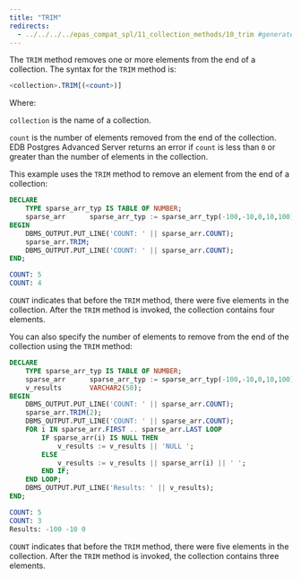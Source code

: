 ```yaml
---
title: "TRIM"
redirects:
  - ../../../../epas_compat_spl/11_collection_methods/10_trim #generated for docs/epas/reorg-role-use-case-mode
---
```


<div id="trim" class="registered_link"></div>

The `TRIM` method removes one or more elements from the end of a collection. The syntax for the `TRIM` method is:

```sql
<collection>.TRIM[(<count>)]
```

Where: 

`collection` is the name of a collection.

`count` is the number of elements removed from the end of the collection. EDB Postgres Advanced Server returns an error if `count` is less than `0` or greater than the number of elements in the collection.

This example uses the `TRIM` method to remove an element from the end of a collection:

```sql
DECLARE
    TYPE sparse_arr_typ IS TABLE OF NUMBER;
    sparse_arr      sparse_arr_typ := sparse_arr_typ(-100,-10,0,10,100);
BEGIN
    DBMS_OUTPUT.PUT_LINE('COUNT: ' || sparse_arr.COUNT);
    sparse_arr.TRIM;
    DBMS_OUTPUT.PUT_LINE('COUNT: ' || sparse_arr.COUNT);
END;

COUNT: 5
COUNT: 4
```

`COUNT` indicates that before the `TRIM` method, there were five elements in the collection. After the `TRIM` method is invoked, the collection contains four elements.

You can also specify the number of elements to remove from the end of the collection using the `TRIM` method:

```sql
DECLARE
    TYPE sparse_arr_typ IS TABLE OF NUMBER;
    sparse_arr      sparse_arr_typ := sparse_arr_typ(-100,-10,0,10,100);
    v_results       VARCHAR2(50);
BEGIN
    DBMS_OUTPUT.PUT_LINE('COUNT: ' || sparse_arr.COUNT);
    sparse_arr.TRIM(2);
    DBMS_OUTPUT.PUT_LINE('COUNT: ' || sparse_arr.COUNT);
    FOR i IN sparse_arr.FIRST .. sparse_arr.LAST LOOP
        IF sparse_arr(i) IS NULL THEN
            v_results := v_results || 'NULL ';
        ELSE
            v_results := v_results || sparse_arr(i) || ' ';
        END IF;
    END LOOP;
    DBMS_OUTPUT.PUT_LINE('Results: ' || v_results);
END;

COUNT: 5
COUNT: 3
Results: -100 -10 0
```

`COUNT` indicates that before the `TRIM` method, there were five elements in the collection. After the `TRIM` method is invoked, the collection contains three elements.
